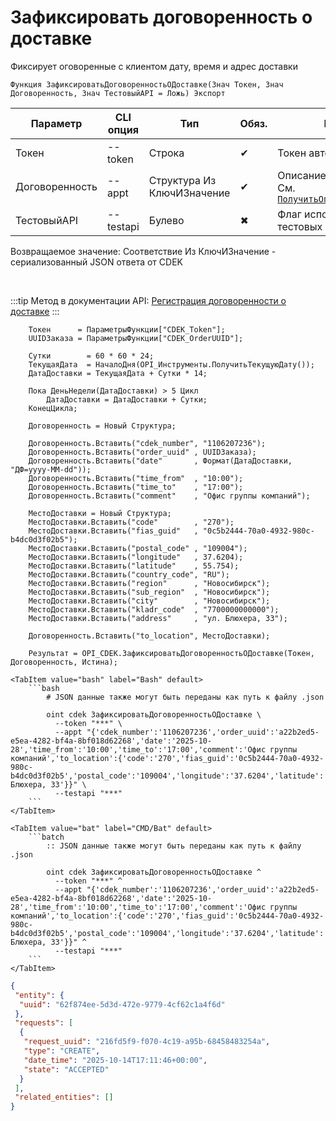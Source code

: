 ﻿---
sidebar_position: 5
description: Зафиксировать договоренность о доставке и другие функции для работы с CDEK в Открытом пакете интеграций - бесплатной open-source библиотеке интеграций для 1С:Предприятие 8, OneScript и CLI
keywords: [1C, 1С, 1С:Предприятие, 1С:Предприятие 8.3, API, Интеграция, Сервисы, Обмен, OneScript, CLI, CDEK]
---


# Зафиксировать договоренность о доставке
 Фиксирует оговоренные с клиентом дату, время и адрес доставки



`Функция ЗафиксироватьДоговоренностьОДоставке(Знач Токен, Знач Договоренность, Знач ТестовыйAPI = Ложь) Экспорт`

  | Параметр | CLI опция | Тип | Обяз. | Назначение |
  |-|-|-|-|-|
  | Токен | --token | Строка | &#x2714; | Токен авторизации |
  | Договоренность | --appt | Структура Из КлючИЗначение | &#x2714; | Описание договоренности. См. [`ПолучитьОписаниеДоговоренности`](/docs/CDEK/Delivery-management/Get-appointment-description) |
  | ТестовыйAPI | --testapi | Булево | &#x2716; | Флаг использования API для тестовых запросов |

  
  Возвращаемое значение:   Соответствие Из КлючИЗначение - сериализованный JSON ответа от CDEK

<br/>

:::tip
Метод в документации API: [Регистрация договоренности о доставке](https://api-docs.cdek.ru/36981338.html)
:::
<br/>


```bsl title="Пример использования для 1С:Предприятие/OneScript"
    Токен      = ПараметрыФункции["CDEK_Token"];
    UUIDЗаказа = ПараметрыФункции["CDEK_OrderUUID"];

    Сутки        = 60 * 60 * 24;
    ТекущаяДата  = НачалоДня(OPI_Инструменты.ПолучитьТекущуюДату());
    ДатаДоставки = ТекущаяДата + Сутки * 14;

    Пока ДеньНедели(ДатаДоставки) > 5 Цикл
        ДатаДоставки = ДатаДоставки + Сутки;
    КонецЦикла;

    Договоренность = Новый Структура;

    Договоренность.Вставить("cdek_number", "1106207236");
    Договоренность.Вставить("order_uuid" , UUIDЗаказа);
    Договоренность.Вставить("date"       , Формат(ДатаДоставки, "ДФ=yyyy-MM-dd"));
    Договоренность.Вставить("time_from"  , "10:00");
    Договоренность.Вставить("time_to"    , "17:00");
    Договоренность.Вставить("comment"    , "Офис группы компаний");

    МестоДоставки = Новый Структура;
    МестоДоставки.Вставить("code"        , "270");
    МестоДоставки.Вставить("fias_guid"   , "0c5b2444-70a0-4932-980c-b4dc0d3f02b5");
    МестоДоставки.Вставить("postal_code" , "109004");
    МестоДоставки.Вставить("longitude"   , 37.6204);
    МестоДоставки.Вставить("latitude"    , 55.754);
    МестоДоставки.Вставить("country_code", "RU");
    МестоДоставки.Вставить("region"      , "Новосибирск");
    МестоДоставки.Вставить("sub_region"  , "Новосибирск");
    МестоДоставки.Вставить("city"        , "Новосибирск");
    МестоДоставки.Вставить("kladr_code"  , "7700000000000");
    МестоДоставки.Вставить("address"     , "ул. Блюхера, 33");

    Договоренность.Вставить("to_location", МестоДоставки);

    Результат = OPI_CDEK.ЗафиксироватьДоговоренностьОДоставке(Токен, Договоренность, Истина);
```
    

 <Tabs>
  
    <TabItem value="bash" label="Bash" default>
        ```bash
            # JSON данные также могут быть переданы как путь к файлу .json
            
            oint cdek ЗафиксироватьДоговоренностьОДоставке \
              --token "***" \
              --appt "{'cdek_number':'1106207236','order_uuid':'a22b2ed5-e5ea-4282-bf4a-8bf018d62268','date':'2025-10-28','time_from':'10:00','time_to':'17:00','comment':'Офис группы компаний','to_location':{'code':'270','fias_guid':'0c5b2444-70a0-4932-980c-b4dc0d3f02b5','postal_code':'109004','longitude':'37.6204','latitude':'55.754','country_code':'RU','region':'Новосибирск','sub_region':'Новосибирск','city':'Новосибирск','kladr_code':'7700000000000','address':'ул. Блюхера, 33'}}" \
              --testapi "***"
        ```
    </TabItem>
  
    <TabItem value="bat" label="CMD/Bat" default>
        ```batch
            :: JSON данные также могут быть переданы как путь к файлу .json
            
            oint cdek ЗафиксироватьДоговоренностьОДоставке ^
              --token "***" ^
              --appt "{'cdek_number':'1106207236','order_uuid':'a22b2ed5-e5ea-4282-bf4a-8bf018d62268','date':'2025-10-28','time_from':'10:00','time_to':'17:00','comment':'Офис группы компаний','to_location':{'code':'270','fias_guid':'0c5b2444-70a0-4932-980c-b4dc0d3f02b5','postal_code':'109004','longitude':'37.6204','latitude':'55.754','country_code':'RU','region':'Новосибирск','sub_region':'Новосибирск','city':'Новосибирск','kladr_code':'7700000000000','address':'ул. Блюхера, 33'}}" ^
              --testapi "***"
        ```
    </TabItem>
</Tabs>


```json title="Результат"
{
 "entity": {
  "uuid": "62f874ee-5d3d-472e-9779-4cf62c1a4f6d"
 },
 "requests": [
  {
   "request_uuid": "216fd5f9-f070-4c19-a95b-68458483254a",
   "type": "CREATE",
   "date_time": "2025-10-14T17:11:46+00:00",
   "state": "ACCEPTED"
  }
 ],
 "related_entities": []
}
```
